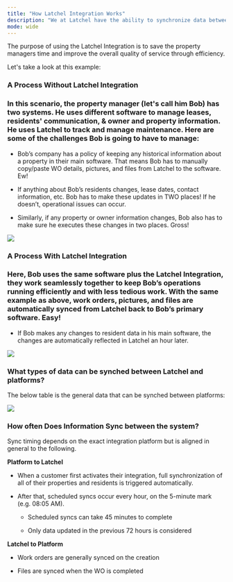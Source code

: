 ```yaml
---
title: "How Latchel Integration Works"
description: "We at Latchel have the ability to synchronize data between the Latchel platform to many third-party Property management software, and this help guide will focus more on how **Latchel Integration** works as well as its functionalities."
mode: wide
---
```


The purpose of using the Latchel Integration is to save the property managers time and improve the overall quality of service through efficiency.

Let's take a look at this example:

### **A Process Without Latchel Integration**&#xD;&#xA;

### In this scenario, the property manager (let's call him Bob) has two systems. He uses different software to manage leases, residents' communication, & owner and property information. He uses Latchel to track and manage maintenance. Here are some of the challenges Bob is going to have to manage:

* Bob’s company has a policy of keeping any historical information about a property in their main software. That means Bob has to manually copy/paste WO details, pictures, and files from Latchel to the software. Ew!

* If anything about Bob’s residents changes, lease dates, contact information, etc. Bob has to make these updates in TWO places! If he doesn’t, operational issues can occur.

* Similarly, if any property or owner information changes, Bob also has to make sure he executes these changes in two places. Gross!

<Frame>
  <img src="/images/rtaImage-672.jpg" />
</Frame>

### **A Process With Latchel Integration**&#xD;&#xA;

### Here, Bob uses the same software plus the Latchel Integration, they work seamlessly together to keep Bob’s operations running efficiently and with less tedious work. With the same example as above, work orders, pictures, and files are automatically synced from Latchel back to Bob’s primary software. Easy!

* If Bob makes any changes to resident data in his main software, the changes are automatically reflected in Latchel an hour later.

<Frame>
  <img src="/images/rtaImage-673.jpg" />
</Frame>

### **What types of data can be synched between Latchel and platforms?**

The below table is the general data that can be synched between platforms:

<Frame>
  <img src="/images/rtaImage-674.jpg" />
</Frame>

### **How often Does Information Sync between the system?**

Sync timing depends on the exact integration platform but is aligned in general to the following.

**Platform to Latchel**

* When a customer first activates their integration, full synchronization of all of their properties and residents is triggered automatically.

* After that, scheduled syncs occur every hour, on the 5-minute mark (e.g. 08:05 AM).

  * Scheduled syncs can take 45 minutes to complete

  * Only data updated in the previous 72 hours is considered

**Latchel to Platform**

* Work orders are generally synced on the creation

* Files are synced when the WO is completed